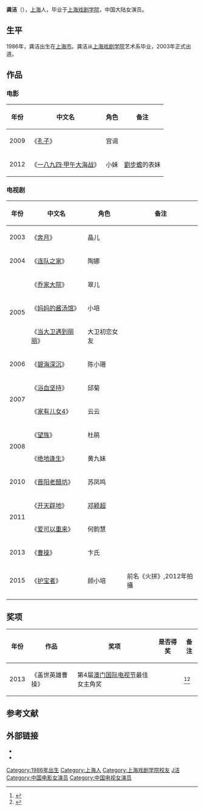{{艺人<!--导演、男演员、女演员、男歌手、女歌手、节目主持-->
| 图片     = 
| 图片简介 = 
| 姓名     = 龚洁
| 类型     = 女演员
| 原名     = 
| 英文名   = {{lang|en|Gong Jie}}
| 綽號     = 
| 国籍     = {{PRC}}
| 民族     = 汉族
| 出生日期 = {{birth date and age|1986|9|27}}
| 出生地点 = [[上海市|上海市]]
| 逝世日期 = <!--卒年在前生年在后{{death date and age|}} -->
| 逝世地点 = 
| 职业     = 演员
| 语言     = 汉语
| 教育程度 = [[上海戏剧学院|上海戏剧学院]]
| 宗教信仰 = 
| 配偶     = <!--  {{marriage|姓名||}}  -->
| 儿女     = 
| 父母     = 
| 活跃年代 = 2003年至今
| 代表作   = 《乔家大院》<br>《英雄曹操》<br>《一八九四·甲午大海战》
| 经纪公司 = [[中国广播艺术团|中国广播艺术团]]
| 奖项     =  <!--  {{Awards|award= |year= |title= }} -->
| 网站     = <!-- {{URL|www.example.com}} -->
| IMDb     = 
}}
'''龚洁'''（{{bd|1986年|9月27日|||catIdx=Gong龚}}），[[上海市|上海]]人，毕业于[[上海戏剧学院|上海戏剧学院]]，中国大陆女演员。

==生平==
1986年，龚洁出生在[[上海市|上海市]]。龚洁从[[上海戏剧学院|上海戏剧学院]]艺术系毕业，2003年正式出道。

==作品==
=== 电影 ===
{| class="wikitable"
|-
! 年份 !! 中文名 !! 角色 !! 备注
|-
| 2009 || 《[[孔子_(電影)|孔子]]》 || 宫谒 ||   
|-
| 2012 || 《[[一八九四·甲午大海战|一八九四·甲午大海战]]》 || 小妹 || [[劉步蟾|劉步蟾]]的表妹
|}

=== 电视剧 ===
{| class="wikitable"
|-
! 年份 !! 中文名  !! 角色 !! 备注
|-
| 2003 || 《[[奔月|奔月]]》 || 晶儿 || 
|-
| 2004 || 《[[连队之家|连队之家]]》 || 陶娜 || 
|-
|rowspan="3"| 2005 || 《[[乔家大院|乔家大院]]》 || 翠儿 ||
|-
| 《[[妈妈的酱汤馆|妈妈的酱汤馆]]》 || 小培 ||
|-
| 《[[当大卫遇到丽丽|当大卫遇到丽丽]]》 || 大卫初恋女友 || 
|-
| 2006 || 《[[碧海深沉|碧海深沉]]》 || 陈小珊 ||  
|-
|rowspan="2"| 2007 || 《[[浴血坚持|浴血坚持]]》 || 邱菊||
|-
| 《[[家有儿女4|家有儿女4]]》 || 云云 || 
|-
|rowspan="2"| 2008 || 《[[望族|望族]]》|| 杜鹃 ||
|-
| 《[[绝地逢生|绝地逢生]]》 || 黄九妹 ||  
|-
| 2010 || 《[[晋阳老醋坊|晋阳老醋坊]]》 || 苏凤鸣 ||   
|-
|rowspan="2"| 2011 || 《[[开天辟地_(电视剧)|开天辟地]]》 || [[邓颖超|邓颖超]] ||
|-
| 《[[爱可以重来|爱可以重来]]》 || 何韵慧 ||
|-
|rowspan="1"| 2013 || 《[[曹操_(电视剧)|曹操]]》 || 卞氏 ||
|-
|rowspan="1"| 2015 || 《[[护宝者|护宝者]]》 || 顾小培 ||  前名《火拼》,2012年拍攝	
|-	
|}

==奖项==
{| class="wikitable"
|-
! 年份 !! 作品 !! 奖项 !! 是否得奖 !! 备注
|-
| 2013 || 《盖世英雄曹操》|| 第4届[[澳门国际电视节|澳门国际电视节]]最佳女主角奖 || {{won}} || <ref>{{cite web |url=http://news.hexun.com/2014-01-07/161203486.html |title=龚洁凭《曹操》封视后 |date=2014-01-07 |work=和讯 |accessdate=2014-04-23 |archive-date=2016-03-04 |archive-url=https://web.archive.org/web/20160304204726/http://news.hexun.com/2014-01-07/161203486.html |dead-url=no }}</ref><ref>{{cite web |url=http://ent.qq.com/a/20131229/000232.htm |title=澳门电视节龚洁封后 胡玫《曹操》日本走红|accessdate=2014-04-23 |date=2013-12-29 |work=腾讯网}}</ref>
|}

==参考文献==
{{reflist}}

==外部链接==
*{{Sinaweibo|gongjie}}
*{{Sinablog|gongjie927}}

{{DEFAULTSORT:G龚洁}}
[[Category:1986年出生|Category:1986年出生]]
[[Category:上海人|Category:上海人]]
[[Category:上海戏剧学院校友|Category:上海戏剧学院校友]]
[[Category:龚姓|J洁]]
[[Category:中国电影女演员|Category:中国电影女演员]]
[[Category:中国电视女演员|Category:中国电视女演员]]